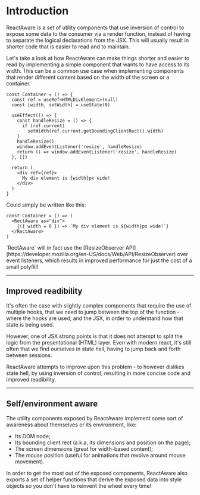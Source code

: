 # Introduction

ReactAware is a set of utility components that use inversion of control to
expose some data to the consumer via a render function, instead of having to
separate the logical declarations from the JSX. This will usually result in
shorter code that is easier to read and to maintain.

Let's take a look at how ReactAware can make things shorter and easier to read
by implementing a simple component that wants to have access to its width. This
can be a common use case when implementing components that render different
content based on the width of the screen or a container.

```tsx
const Container = () => {
  const ref = useRef<HTMLDivElement>(null)
  const [width, setWidth] = useState(0)

  useEffect(() => {
    const handleResize = () => {
      if (ref.current)
        setWidth(ref.current.getBoundingClientRect().width)
    }
    handleResize()
    window.addEventListener('resize', handleResize)
    return () => window.addEventListener('resize', handleResize)
  }, [])

  return (
    <div ref={ref}>
      My div element is {width}px wide!
    </div>
  )
}
```

Could simply be written like this:

```tsx
const Container = () => (
  <RectAware as="div">
    {({ width = 0 }) => `My div element is ${width}px wide!`}
  </RectAware>
)
```

<Note type="tip">
  `RectAware` will in fact use the
  [ResizeObserver API](https://developer.mozilla.org/en-US/docs/Web/API/ResizeObserver)
  over event listeners, which results in improved performance for just the cost
  of a small polyfill!
</Note>

---

## Improved readibility

It's often the case with slightly complex components that require the use of
multiple hooks, that we need to jump between the top of the function - where the
hooks are used, and the JSX, in order to understand how that state is being used.

However, one of JSX strong points is that it does not attempt to split the logic
from the presentational (HTML) layer. Even with modern react, it's still often
that we find ourselves in state hell, having to jump back and forth between
sessions.

ReactAware attempts to improve upon this problem - to however dislikes state
hell, by using inversion of control, resulting in more concise code and improved
readibility.

---

## Self/environment aware

The utility components exposed by ReactAware implement some sort of awareness
about themselves or its environment, like:

* Its DOM node;
* Its bounding client rect (a.k.a, its dimensions and position on the page);
* The screen dimensions (great for width-based content);
* The mouse position (useful for animations that revolve around mouse movement).

In order to get the most out of the exposed components, ReactAware also exports
a set of helper functions that derive the exposed data into style objects so you
don't have to reinvent the wheel every time!
